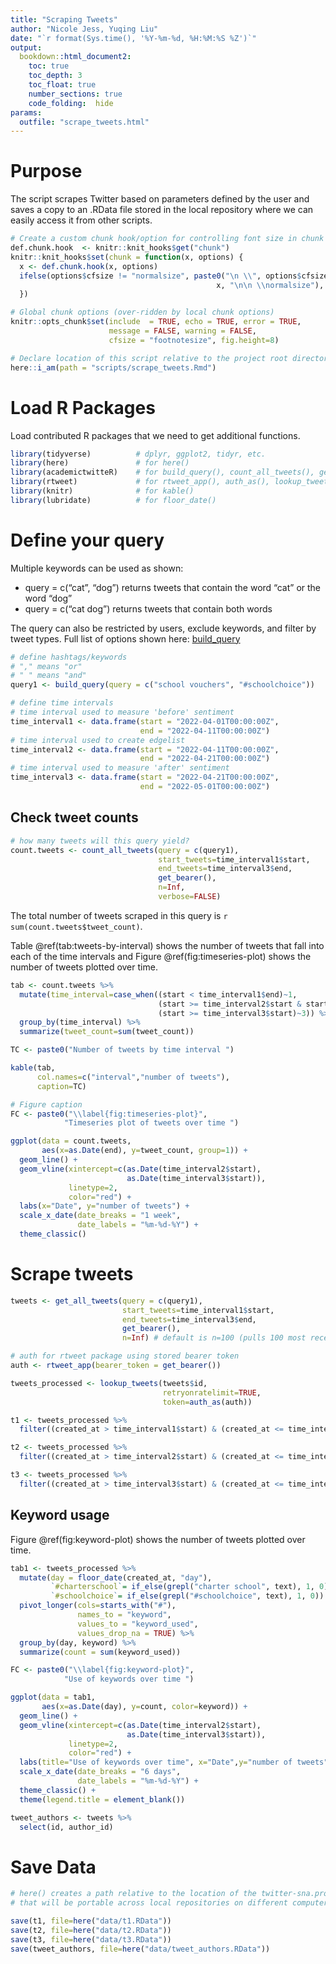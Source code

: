 ```yaml
---
title: "Scraping Tweets"
author: "Nicole Jess, Yuqing Liu"
date: "`r format(Sys.time(), '%Y-%m-%d, %H:%M:%S %Z')`"
output: 
  bookdown::html_document2:
    toc: true
    toc_depth: 3
    toc_float: true
    number_sections: true
    code_folding:  hide
params: 
  outfile: "scrape_tweets.html"
---
```


# Purpose
The script scrapes Twitter based on parameters defined by the user and saves a 
copy to an .RData file stored in the local repository where we can easily access 
it from other scripts.

```r
# Create a custom chunk hook/option for controlling font size in chunk & output.
def.chunk.hook  <- knitr::knit_hooks$get("chunk")
knitr::knit_hooks$set(chunk = function(x, options) {
  x <- def.chunk.hook(x, options)
  ifelse(options$cfsize != "normalsize", paste0("\n \\", options$cfsize,"\n\n", 
                                              x, "\n\n \\normalsize"), x)
  })

# Global chunk options (over-ridden by local chunk options)
knitr::opts_chunk$set(include  = TRUE, echo = TRUE, error = TRUE, 
                      message = FALSE, warning = FALSE, 
                      cfsize = "footnotesize", fig.height=8)

# Declare location of this script relative to the project root directory.
here::i_am(path = "scripts/scrape_tweets.Rmd")
```

# Load R Packages
Load contributed R packages that we need to get additional functions. 

``` r
library(tidyverse)          # dplyr, ggplot2, tidyr, etc.
library(here)               # for here()
library(academictwitteR)    # for build_query(), count_all_tweets(), get_all_tweets(), get_bearer()
library(rtweet)             # for rtweet_app(), auth_as(), lookup_tweets()
library(knitr)              # for kable()
library(lubridate)          # for floor_date()
```


# Define your query

Multiple keywords can be used as shown:

* query = c("cat", "dog") returns tweets that contain the word "cat" or the word "dog"
* query = c("cat dog") returns tweets that contain both words 

The query can also be restricted by users, exclude keywords, and filter by tweet 
types. Full list of options shown here: [build_query](https://rdrr.io/cran/academictwitteR/man/build_query.html)

``` r
# define hashtags/keywords
# "," means "or"
# " " means "and"
query1 <- build_query(query = c("school vouchers", "#schoolchoice"))

# define time intervals
# time interval used to measure 'before' sentiment
time_interval1 <- data.frame(start = "2022-04-01T00:00:00Z",
                             end = "2022-04-11T00:00:00Z")
# time interval used to create edgelist
time_interval2 <- data.frame(start = "2022-04-11T00:00:00Z",
                             end = "2022-04-21T00:00:00Z")
# time interval used to measure 'after' sentiment
time_interval3 <- data.frame(start = "2022-04-21T00:00:00Z",
                             end = "2022-05-01T00:00:00Z")
```


## Check tweet counts

```r
# how many tweets will this query yield?
count.tweets <- count_all_tweets(query = c(query1),
                                 start_tweets=time_interval1$start,
                                 end_tweets=time_interval3$end,
                                 get_bearer(),
                                 n=Inf,
                                 verbose=FALSE)

```

The total number of tweets scraped in this query is `r sum(count.tweets$tweet_count)`.

Table \@ref(tab:tweets-by-interval) shows the number of tweets that fall into each of the time intervals and Figure \@ref(fig:timeseries-plot) shows the number of tweets plotted over time.

```r
tab <- count.tweets %>%
  mutate(time_interval=case_when((start < time_interval1$end)~1,
                                 (start >= time_interval2$start & start < time_interval2$end)~2,
                                 (start >= time_interval3$start)~3)) %>%
  group_by(time_interval) %>%
  summarize(tweet_count=sum(tweet_count))

TC <- paste0("Number of tweets by time interval ")

kable(tab,
      col.names=c("interval","number of tweets"),
      caption=TC)
```

```r

# Figure caption
FC <- paste0("\\label{fig:timeseries-plot}",
            "Timeseries plot of tweets over time ")

ggplot(data = count.tweets,
       aes(x=as.Date(end), y=tweet_count, group=1)) +
  geom_line() +
  geom_vline(xintercept=c(as.Date(time_interval2$start),
                          as.Date(time_interval3$start)),
             linetype=2,
             color="red") +
  labs(x="Date", y="number of tweets") +
  scale_x_date(date_breaks = "1 week",
               date_labels = "%m-%d-%Y") +
  theme_classic()
```


# Scrape tweets
```r
tweets <- get_all_tweets(query = c(query1),
                         start_tweets=time_interval1$start,
                         end_tweets=time_interval3$end,
                         get_bearer(),
                         n=Inf) # default is n=100 (pulls 100 most recent tweets), set to n=Inf to get all the tweets

# auth for rtweet package using stored bearer token
auth <- rtweet_app(bearer_token = get_bearer())

tweets_processed <- lookup_tweets(tweets$id,
                                  retryonratelimit=TRUE,
                                  token=auth_as(auth))

```

```r
t1 <- tweets_processed %>%
  filter((created_at > time_interval1$start) & (created_at <= time_interval1$end))

t2 <- tweets_processed %>%
  filter((created_at > time_interval2$start) & (created_at <= time_interval2$end))

t3 <- tweets_processed %>%
  filter((created_at > time_interval3$start) & (created_at <= time_interval3$end))
```


## Keyword usage

Figure \@ref(fig:keyword-plot) shows the number of tweets plotted over time.

```r
tab1 <- tweets_processed %>%
  mutate(day = floor_date(created_at, "day"),
         `#charterschool`= if_else(grepl("charter school", text), 1, 0),
         `#schoolchoice`= if_else(grepl("#schoolchoice", text), 1, 0)) %>%
  pivot_longer(cols=starts_with("#"),
               names_to = "keyword",
               values_to = "keyword_used",
               values_drop_na = TRUE) %>%
  group_by(day, keyword) %>%
  summarize(count = sum(keyword_used))

FC <- paste0("\\label{fig:keyword-plot}",
            "Use of keywords over time ")

ggplot(data = tab1,
       aes(x=as.Date(day), y=count, color=keyword)) +
  geom_line() +
  geom_vline(xintercept=c(as.Date(time_interval2$start),
                          as.Date(time_interval3$start)),
             linetype=2,
             color="red") +
  labs(title="Use of keywords over time", x="Date",y="number of tweets") +
  scale_x_date(date_breaks = "6 days",
               date_labels = "%m-%d-%Y") +
  theme_classic() +
  theme(legend.title = element_blank())
```


``` r
tweet_authors <- tweets %>%
  select(id, author_id)

```

# Save Data

```r
# here() creates a path relative to the location of the twitter-sna.proj file
# that will be portable across local repositories on different computers.

save(t1, file=here("data/t1.RData"))
save(t2, file=here("data/t2.RData"))
save(t3, file=here("data/t3.RData"))
save(tweet_authors, file=here("data/tweet_authors.RData"))

```

